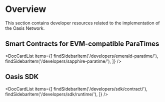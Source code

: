 
# Overview

This section contains developer resources related to the implementation of the Oasis Network.

## Smart Contracts for EVM-compatible ParaTimes

<DocCardList items={[
    findSidebarItem('/developers/emerald-paratime/'),
    findSidebarItem('/developers/sapphire-paratime/'),
]} />

## Oasis SDK

<DocCardList items={[
    findSidebarItem('/developers/sdk/contract/'),
    findSidebarItem('/developers/sdk/runtime/'),
]} />
